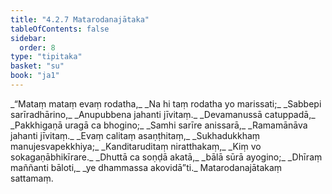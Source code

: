 ```yaml
---
title: "4.2.7 Matarodanajātaka"
tableOfContents: false
sidebar:
  order: 8
type: "tipitaka"
basket: "su"
book: "ja1"
---
```



<DynamicBreadcrumb />

<Division number="65" book="ja1" bookNo="22" page="234">

<Paragraph number="965" type="verses" book="ja1">
_“Mataṃ mataṃ evaṃ rodatha,_  
_Na hi taṃ rodatha yo marissati;_  
_Sabbepi sarīradhārino,_  
_Anupubbena jahanti jīvitaṃ._  

</Paragraph>

</Division>
<Division number="66" book="ja1" bookNo="22" page="235">

<Paragraph number="966" type="verses" book="ja1">
_Devamanussā catuppadā,_  
_Pakkhigaṇā uragā ca bhogino;_  
_Samhi sarīre anissarā,_  
_Ramamānāva jahanti jīvitaṃ._  

</Paragraph>

</Division>
<Division number="67" book="ja1" bookNo="22" page="235">

<Paragraph number="967" type="verses" book="ja1">
_Evaṃ calitaṃ asaṇṭhitaṃ,_  
_Sukhadukkhaṃ manujesvapekkhiya;_  
_Kanditaruditaṃ niratthakaṃ,_  
_Kiṃ vo sokagaṇābhikīrare._  

</Paragraph>

</Division>
<Division number="68" book="ja1" bookNo="22" page="235">

<Paragraph number="968" type="verses" book="ja1">
_Dhuttā ca soṇḍā akatā,_  
_bālā sūrā ayogino;_  
_Dhīraṃ maññanti bāloti,_  
_ye dhammassa akovidā”ti._  


</Paragraph>
</Division>

<Paragraph number="969" type="center" book="ja1">
Matarodanajātakaṃ sattamaṃ.
</Paragraph>